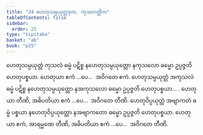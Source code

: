 ```yaml
---
title: "24 ဟေတုသမ္ပယုတ္တဒုက, ကုသလတ္တိက"
tableOfContents: false
sidebar:
  order: 25
type: "tipitaka"
basket: "ab"
book: "p15"
---
```



<DynamicBreadcrumb />

<Division number="31" book="p15" e="ch" v="40" p="223">

<Paragraph number="86" book="p15">
ဟေတုသမ္ပယုတ္တံ ကုသလံ ဓမ္မံ ပဋိစ္စ နဟေတုသမ္ပယုတ္တော နကုသလော ဓမ္မော ဥပ္ပဇ္ဇတိ ဟေတုပစ္စယာ. ဟေတုယာ ဧကံ …ပေ…  အဝိဂတေ ဧကံ.
</Paragraph>

<Paragraph number="87" book="p15">
ဟေတုသမ္ပယုတ္တံ အကုသလံ ဓမ္မံ ပဋိစ္စ နဟေတုသမ္ပယုတ္တော နအကုသလော ဓမ္မော ဥပ္ပဇ္ဇတိ ဟေတုပစ္စယာ… . ဟေတုယာ တီဏိ, အဓိပတိယာ ဧကံ …ပေ…  အဝိဂတေ တီဏိ.
</Paragraph>

<Paragraph number="88" book="p15">
ဟေတုဝိပ္ပယုတ္တံ အဗျာကတံ ဓမ္မံ ပစ္စယာ နဟေတုဝိပ္ပယုတ္တော နအဗျာကတော ဓမ္မော ဥပ္ပဇ္ဇတိ ဟေတုပစ္စယာ. ဟေတုယာ ဧကံ, အာရမ္မဏေ တီဏိ, အဓိပတိယာ ဧကံ …ပေ…  အဝိဂတေ တီဏိ.
</Paragraph>
</Division>